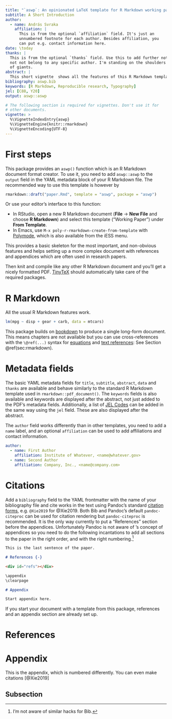 ```yaml
---
title: "`aswp`: An opinionated LaTeX template for R Markdown working papers"
subtitle: A Short Introduction
author:
  - name: András Svraka
    affiliation: |
      This is from the optional `affiliation` field. It's just an
      unnumbered footnote for each author. Besides affiliation, you
      can put e.g. contact information here.
date: \today
thanks: |
  This is from the optional `thanks` field. Use this to add further notes that do
  not not belong to any specific author. I'm standing on the shoulders
  of giants.
abstract: |
  This short vignette  shows all the features of this R Markdown template.
bibliography: aswp.bib
keywords: [R Markdown, Reproducible research, Typography]
jel: [C88, Y20]
output: aswp::aswp

# The following section is required for vignettes. Don't use it for
# other documents.
vignette: >
  %\VignetteIndexEntry{aswp}
  %\VignetteEngine{knitr::rmarkdown}
  %\VignetteEncoding{UTF-8}
---
```


# First steps

This package provides an `aswp()` function which is an R Markdown document format creator. To use it, you need to add `aswp::aswp` to the `output` field in the YAML metadata block of your R Markdown file. The recommended way to use this template is however by

```r
rmarkdown::draft("paper.Rmd", template = "aswp", package = "aswp")
```

Or use your editor's interface to this function:

  * In RStudio, open a new R Markdown document (**File** → **New File** and choose **R Markdown**) and select this template ("Working Paper") under **From Template**.
  * In Emacs, use `M-x poly-r-rmarkdown-create-from-template` with [Polymode](http://polymode.github.io/), which is also available from the iESS menu.

This provides a basic skeleton for the most important, and non-obvious features and helps setting up a more complex document with references and appendices which are often used in research papers.

Then knit and compile like any other R Markdown document and you'll get a nicely formatted PDF. [TinyTeX](https://yihui.org/tinytex/) should automatically take care of the required \LaTeX{} packages.

# R Markdown {#sec:rmarkdown}

All the usual R Markdown features work.

```r
lm(mpg ~ disp + gear + carb, data = mtcars)
```

This package builds on [bookdown](https://github.com/rstudio/bookdown) to produce a single long-form document. This means chapters are not available but you can use cross-references with the `\@ref(...)` syntax for [equations](https://bookdown.org/yihui/bookdown/markdown-extensions-by-bookdown.html#equations) and [text references](https://bookdown.org/yihui/bookdown/markdown-extensions-by-bookdown.html#text-references): See Section \@ref(sec:rmarkdown).

# Metadata fields

The basic YAML metadata fields for `title`, `subtitle`, `abstract`, `data` and `thanks` are available and behave similarly to the standard R Markdown template used in `rmarkdown::pdf_document()`. The `keywords` fields is also available and keywords are displayed after the abstract, not just added to the PDF's metadata fields. Additionally, a list of [JEL Codes](https://www.aeaweb.org/econlit/jelCodes.php?view=jel) can be added in the same way using the `jel` field. These are also displayed after the abstract.

The `author` field works differently than in other templates, you need to add a `name` label, and an optional `affiliation` can be used to add affiliations and contact information.

``` yaml
author:
  - name: First Author
    affiliation: Institute of Whatever, <name@whatever.gov>
  - name: Second Author
    affiliation: Company, Inc., <name@company.com>
```

# Citations

Add a `bibliography` field to the YAML frontmatter with the name of your bibliography file and cite works in the text using Pandoc's standard [citation forms](https://www.pandoc.org/MANUAL.html#citations), e.g. `@Xie2019` for @Xie2019. Both Bib\LaTeX{} and Pandoc's default `pandoc-citeproc` can be used for citation rendering but `pandoc-citeproc` is recommended. It is the only way currently to put a "References" section before the appendices. Unfortunately Pandoc is not aware of \LaTeX{}'s concept of appendices so you need to do the following incantations to add all sections to the paper in the right order, and with the right numbering.[^1]

[^1]: I'm not aware of similar hacks for Bib\LaTeX{}.

``` markdown
This is the last sentence of the paper.

# References {-}

<div id="refs"></div>

\appendix
\clearpage

# Appendix

Start appendix here.
```

If you start your document with a template from this package, references and an appendix section are already set up.

# References {-}

<div id="refs"></div>

\appendix
\clearpage

# Appendix

This is the appendix, which is numbered differently. You can even make citations [@Xie2019]


## Subsection
